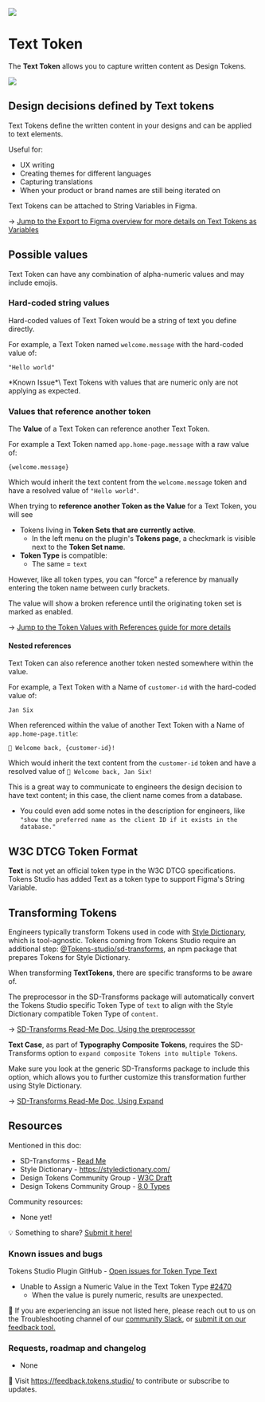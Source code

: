 ![](/token-types/header-token-type-text.png)
# Text Token
The **Text Token** allows you to capture written content as Design Tokens. 

![](/token-types/tokens-text-form-empty-2-01.png)

## Design decisions defined by Text tokens
Text Tokens define the written content in your designs and can be applied to text elements. 

Useful for:
- UX writing
- Creating themes for different languages 
- Capturing translations
- When your product or brand names are still being iterated on 

Text Tokens can be attached to String Variables in Figma. 

→ [Jump to the Export to Figma overview for more details on Text Tokens as Variables](/variables/creating-variables) 

## Possible values
Text Token can have any combination of alpha-numeric values and may include emojis. 

### Hard-coded string values
Hard-coded values of Text Token would be a string of text you define directly. 

For example, a Text Token named `welcome.message` with the hard-coded value of:
```
"Hello world"
```

<Callout type="error" emoji="✦">
*Known Issue*\
Text Tokens with values that are numeric only are not applying as expected. 
</Callout>

### Values that reference another token
The **Value** of a Text Token can reference another Text Token. 

For example a Text Token named `app.home-page.message` with a raw value of:
```
{welcome.message}
```

Which would inherit the text content from the `welcome.message` token and have a resolved value of `"Hello world"`. 

When trying to **reference another Token as the Value** for a Text Token, you will see
- Tokens living in **Token Sets that are currently active**.
	- In the left menu on the plugin's **Tokens page**, a checkmark is visible next to the **Token Set name**. 
- **Token Type** is compatible:
	- The same = `text`

However, like all token types, you can "force" a reference by manually entering the token name between curly brackets.


<Callout type="info" emoji="✦">
The value will show a broken reference until the originating token set is marked as enabled.
</Callout>

→ [Jump to the Token Values with References guide for more details](/variables/references)

#### Nested references
Text Token can also reference another token nested somewhere within the value. 

For example, a Text Token with a Name of `customer-id` with the hard-coded value of:
```
Jan Six
```

When referenced within the value of another Text Token with a Name of `app.home-page.title`:
```
👋 Welcome back, {customer-id}!
```

Which would inherit the text content from the `customer-id` token and have a resolved value of `👋 Welcome back, Jan Six!`

This is a great way to communicate to engineers the design decision to have text content; in this case, the client name comes from a database. 
- You could even add some notes in the description for engineers, like `"show the preferred name as the client ID if it exists in the database."`

## W3C DTCG Token Format 
**Text** is not yet an official token type in the W3C DTCG specifications. Tokens Studio has added Text as a token type to support Figma's String Variable. 


## Transforming Tokens
Engineers typically transform Tokens used in code with [Style Dictionary](https://styledictionary.com/), which is tool-agnostic. Tokens coming from Tokens Studio require an additional step: [@Tokens-studio/sd-transforms](https://www.npmjs.com/package/@tokens-studio/sd-transforms), an npm package that prepares Tokens for Style Dictionary. 

When transforming **TextTokens**, there are specific transforms to be aware of. 

The preprocessor in the SD-Transforms package will automatically convert the Tokens Studio specific Token Type of `text` to align with the Style Dictionary compatible Token Type of `content`. 

→ [SD-Transforms Read-Me Doc, Using the preprocessor](https://github.com/Tokens-studio/sd-transforms/?tab=readme-ov-file#using-the-preprocessor)


**Text Case**, as part of **Typography Composite Tokens**, requires the SD-Transforms option to `expand composite Tokens into multiple Tokens`. 

Make sure you look at the generic SD-Transforms package to include this option, which allows you to further customize this transformation further using Style Dictionary. 

→ [SD-Transforms Read-Me Doc, Using Expand](https://github.com/Tokens-studio/sd-transforms/?tab=readme-ov-file#using-expand)

## Resources
Mentioned in this doc:
- SD-Transforms - [Read Me ](https://github.com/tokens-studio/sd-transforms#readme)
- Style Dictionary - https://styledictionary.com/
- Design Tokens Community Group - [W3C Draft](https://tr.designtokens.org/format/)
- Design Tokens Community Group - [8.0 Types](https://tr.designtokens.org/format/#types)

Community resources:
- None yet! 

💡 Something to share? [Submit it here!](https://feedback.tokens.studio/)

### Known issues and bugs
Tokens Studio Plugin GitHub - [Open issues for Token Type Text](https://github.com/tokens-studio/figma-plugin/labels/token%20type%20text)
- Unable to Assign a Numeric Value in the Text Token Type [#2470](https://github.com/tokens-studio/figma-plugin/issues/2470)
	- When the value is purely numeric, results are unexpected.

🐞 If you are experiencing an issue not listed here, please reach out to us on the Troubleshooting channel of our [community Slack](https://tokens.studio/slack), or [submit it on our feedback tool.](https://feedback.tokens.studio/ ) 

### Requests, roadmap and changelog
- None 

💌 Visit https://feedback.tokens.studio/ to contribute or subscribe to updates.